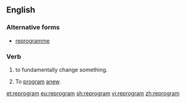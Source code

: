 ==English==

===Alternative forms===
* [[reprogramme]]

===Verb===
{{en-verb|reprogram|m|ing}}

# to fundamentally change something.
# {{context|computing|lang=en}} To [[program]] [[anew]].

[[et:reprogram]]
[[eu:reprogram]]
[[sh:reprogram]]
[[vi:reprogram]]
[[zh:reprogram]]